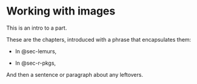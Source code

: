 # Working with images {#sec-images-intro .unnumbered}

This is an intro to a part.

These are the chapters, introduced with a phrase that encapsulates them:

* In @sec-lemurs, 

* In @sec-r-pkgs, 

And then a sentence or paragraph about any leftovers.